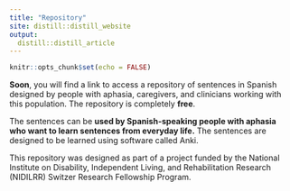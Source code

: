```yaml
---
title: "Repository"
site: distill::distill_website
output: 
  distill::distill_article
---
```


```r
knitr::opts_chunk$set(echo = FALSE)
```


**Soon**, you will find a link to access a repository of sentences in Spanish designed by people with aphasia, caregivers, and clinicians working with this population. The repository is completely **free**.

The sentences can be **used by Spanish-speaking people with aphasia who want to learn sentences from everyday life.** The sentences are designed to be learned using software called Anki.

This repository was designed as part of a project funded by the National Institute on Disability, Independent Living, and Rehabilitation Research (NIDILRR) Switzer Research Fellowship Program.
